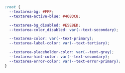 ```css
:root {
  --textarea-bg: #FFF;
  --textarea-active-blue: #4683C8;

  --textarea-bg_disabled: #E5E8ED;
  --textarea-color_disabled: var(--text-secondary);

  --textarea-color: var(--text-primary);
  --textarea-label-color: var(--text-tertiary);

  --textarea-placeholder-color: var(--text-gray);
  --textarea-hint-color: var(--text-secondary);
  --textarea-error-color: var(--text-error-primary);
}
```